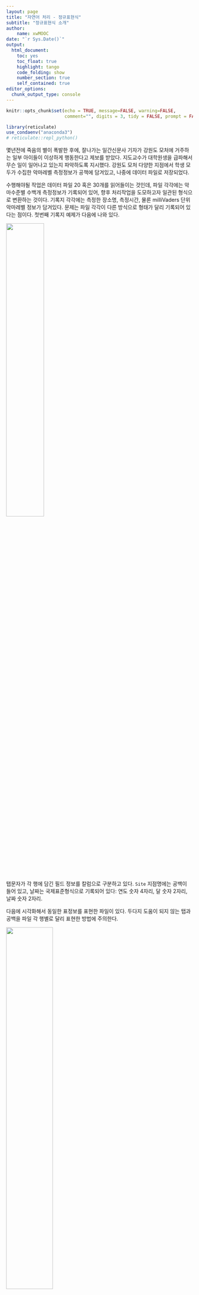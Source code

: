 ```yaml
---
layout: page
title: "자연어 처리 - 정규표현식"
subtitle: "정규표현식 소개"
author:
    name: xwMOOC
date: "`r Sys.Date()`"
output:
  html_document: 
    toc: yes
    toc_float: true
    highlight: tango
    code_folding: show
    number_section: true
    self_contained: true
editor_options: 
  chunk_output_type: console
---
```


```r
knitr::opts_chunk$set(echo = TRUE, message=FALSE, warning=FALSE,
                      comment="", digits = 3, tidy = FALSE, prompt = FALSE, fig.align = 'center')

library(reticulate)
use_condaenv("anaconda3")
# reticulate::repl_python()
```


몇년전에 죽음의 별이 폭발한 후에, 잘나가는 일간신문사 기자가 강원도 모처에 거주하는 일부 아이들이
이상하게 행동한다고 제보를 받았다. 지도교수가 대학원생을 급파해서 무슨 일이 일어나고 있는지
파악하도록 지시했다. 강원도 모처 다양한 지점에서 학생 모두가 수집한 악마레벨 측정정보가 
공책에 담겨있고, 나중에 데이터 파일로 저장되었다.

수행해야될 작업은 데이터 파일 20 혹은 30개를 읽어들이는 것인데,
파일 각각에는 악마수준별 수백개 측정정보가 기록되어 있어,
향후 처리작업을 도모하고자 일관된 형식으로 변환하는 것이다.
기록지 각각에는 측정한 장소명, 측정시간, 물론 milliVaders 단위 악마레벨 정보가 
담겨있다. 문제는 파일 각각이 다른 방식으로 형태가 달리 기록되어 있다는 점이다.
첫번째 기록지 예제가 다음에 나와 있다.

<img src="fig/regex-intro-notebook-1.png" alt="" width="45%" />

탭문자가 각 행에 담긴 필드 정보를 칼럼으로 구분하고 있다.
`Site` 지점명에는 공백이 들어 있고, 날짜는 국제표준형식으로 기록되어 있다: 
연도 숫자 4자리, 달 숫자 2자리, 날짜 숫자 2자리.

다음에 시각화해서 동일한 표정보를 표현한 파일이 있다.
두다지 도움이 되지 않는 탭과 공백을 파일 각 행별로 달리 표현한 방법에 주의한다.

<img src="fig/regex-intro-notebook-1-metachars.png" alt="" width="50%" />

> ### 탭 vs. 공백 {.callout}
> 
> [타자수](http://krdic.naver.com/detail.nhn?docid=39086300)를 기억하십니까?
> 물리적인 힘을 사용하는 무거운 기계장치로 막대끝에 활자조각을 때러 잉크가 묻은 리본이 
> 종이에 문자나 숫자를 찍게 된다. 이런 기계위에 적절히 표를 작성한다는 것은
> 상당한 인내와 더불어 정확하게 공백과 서식제어 백스페이스 사용이 요구된다.
> 이런 문제 대응하여, 타자기 제조업체가 `tabulate` 즉 `탭` 키를 발명했다.
> 탭키는 지정된 거리만큼 현재 출력위치를 옮기도록 해서 가장 기본적인 표 외관을 
> 잡는데 도움이 돼서 작업량을 상당히 줄여줬다.
> `탭` 키는 현재 사용되는 컴퓨터 키보드에도 장착되어 있고, 동일한 기능을 수행한다:
> 표에 칼럼사이 차이를 표현하고, 스페이스바 공백보다 훨씬 더 많이 커서 픽셀을 이동시킨다.
> 탭키는 보통 키보드 좌측상단에 위치한다.
> 
> <img src="fig/regex-Keyboard-left_keys.jpg" alt="" width="30%" />
> (이미지 출처: [위키피디아](http://commons.wikimedia.org/wiki/File:Keyboard-left_keys.jpg#mediaviewer/File:Keyboard-left_keys.jpg))

`탭(tab)`과 `공백(space)`은 키보드에 두가지 다른 키로,
각각의 키를 누를 때 키보드가 컴퓨터에 전달하는 부호화된 메시지는 완전히 다르다.
`탭(tab)` 키에 대한 부호코드는 `\t`로 표현되는 반면,
공백문자 코드는 보통 `\s`로 표현된다(슬래쉬를 통해 `t`와 `s` 문자와 차별화한다).
이를 통해 문자열에 `탭(tab)`과 `공백(space)`은 컴퓨터에게 다른 것을 의미한다.

옥에 티가 화면을 통해 텍스트 문자를 보여주는 프로그램이 `\t`와 `\s`를 작위적으로 렌더링함에 있다.
종종 프로그램이 `\t`를 가령 40 픽셀로 `\s`를 10 픽셀로 표현하지만, 모두 10 픽셀로 표현할 수도 있다.
심지어 완전히 다른 문자로 표현할 수도 있는데, 일반적인 표기법은 `\t`를 화살표로 표시한다. 그래서,
텍스틀 편집하는데 사용하는 프로그램에 대해 *정말* 알 때까지, 화면에 보이는 것을 믿을 수 없다. 
프로그램적으로 텍스트를 처리할 때, 분명하게 컴퓨터 프로그램에 대해 원하는 요구사항을 표현하려면, 
`탭(tab)`-`\t`와 `공백`-`\s` 사이 부호화된 인코딩 차이를 인식할 필요가 있다.

또다른 공책을 살펴보자:

<img src="fig/regex-intro-notebook-2.png" alt="" width="50%" />

명백하게 이번 공책은 앞선 것과 매우 다르다.
슬래쉬를 구분자로 사용하고 있다.
장소명에 공백이 없는 것으로 보이지만, 월명칭과 날짜 숫자에 길이가 가변적이다.
더욱 심각한 것은, 달명칭이 텍스트로 표기되어 있고, 날짜정보가 년-월-일이 아닌 월-일-년 순서로 되어 있다.

기본 문자열 연산자를 사용해서 파일을 파싱할 수 있지만, 힘들 것이다.
더 나은 접근법은 [정규표현식(Regular Expression)](http://ko.wikipedia.org/wiki/정규_표현식)을 사용하는 것이다. 정규표현식은 문자열을 매칭하는 패턴에 지나지 않는다.
실제로 정규표현식은 매우 흔하고 일반적으로 사용된다: `*.txt`를 컴퓨터에 제시할 때,
"`.txt`로 끝나는 모든 파일을 매칭하라"를 의미한다.
`*`는 정규표현식이다: `*`은 어떤 문자나 매칭한다.

정규표현식으로 무엇을 할 수 있고, 데이터를 처리하는데 어떻게 사용하는지 살펴본다.
다음으로 넘어가기 전에 경고사항이 있다: 정규표현식 표기법은 프로그래밍 기준으로 봐도 깔끔하지는 않다.
패턴을 작성해서 문자열을 매칭하지만, 키보드에 존재하는 기호만을 사용해서 *문자열로* 패턴을 작성한다.
이런 점이 수학자가 새로운 기호를 발명한다는 점에서 차이가 있다.
좋은 소식도 있는데, 거의 모든 프로그래밍 언어에서 거의 동일한 방식으로 정규표현식이 동작한다는 점이다.
파이썬으로 예제를 작성해서 제시하지만, 아이디어와 표기법은 곧바로 R, Go, 스칼라, 펄, 자바, 매트랩, C#, 포트란 등에도 적용된다.


